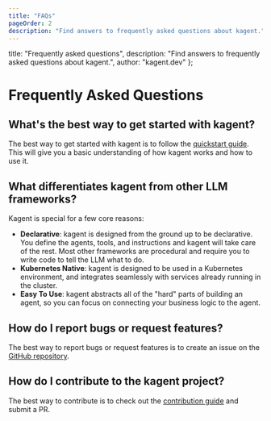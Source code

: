 ```yaml
---
title: "FAQs"
pageOrder: 2
description: "Find answers to frequently asked questions about kagent."
---
```


  title: "Frequently asked questions",
  description: "Find answers to frequently asked questions about kagent.",
  author: "kagent.dev"
};

# Frequently Asked Questions

## What's the best way to get started with kagent?

The best way to get started with kagent is to follow the [quickstart guide](/docs/getting-started/quickstart). This will give you a basic understanding of how kagent works and how to use it.

## What differentiates kagent from other LLM frameworks?

Kagent is special for a few core reasons:

- **Declarative**: kagent is designed from the ground up to be declarative. You define the agents, tools, and instructions and kagent will take care of the rest. Most other frameworks are procedural and require you to write code to tell the LLM what to do.
- **Kubernetes Native**: kagent is designed to be used in a Kubernetes environment, and integrates seamlessly with services already running in the cluster.
- **Easy To Use**: kagent abstracts all of the "hard" parts of building an agent, so you can focus on connecting your business logic to the agent.

## How do I report bugs or request features?

The best way to report bugs or request features is to create an issue on the [GitHub repository](https://github.com/kagent-dev/kagent/issues).

## How do I contribute to the kagent project?

The best way to contribute is to check out the [contribution guide](https://github.com/kagent-dev/kagent/blob/main/CONTRIBUTION.md) and submit a PR.
